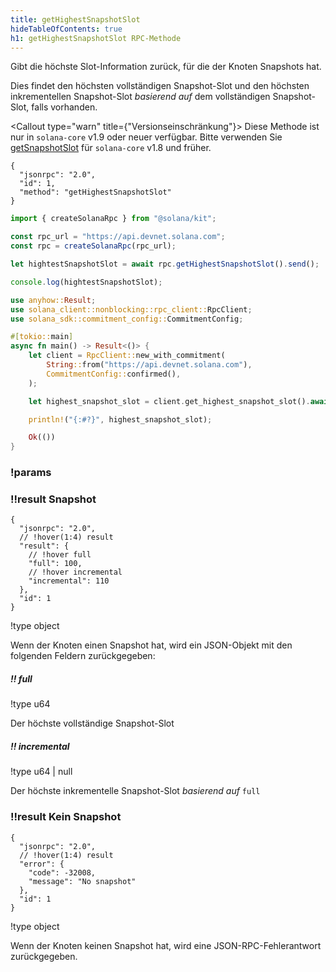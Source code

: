 ```yaml
---
title: getHighestSnapshotSlot
hideTableOfContents: true
h1: getHighestSnapshotSlot RPC-Methode
---
```


Gibt die höchste Slot-Information zurück, für die der Knoten Snapshots hat.

Dies findet den höchsten vollständigen Snapshot-Slot und den höchsten
inkrementellen Snapshot-Slot _basierend auf_ dem vollständigen Snapshot-Slot,
falls vorhanden.

<Callout type="warn" title={"Versionseinschränkung"}>
  Diese Methode ist nur in `solana-core` v1.9 oder neuer verfügbar. Bitte
  verwenden Sie [getSnapshotSlot](/docs/rpc/http/getsnapshotslot) für
  `solana-core` v1.8 und früher.
</Callout>

<APIMethod>

```jsonc !!request curl
{
  "jsonrpc": "2.0",
  "id": 1,
  "method": "getHighestSnapshotSlot"
}
```

```ts !!request title="Kit"
import { createSolanaRpc } from "@solana/kit";

const rpc_url = "https://api.devnet.solana.com";
const rpc = createSolanaRpc(rpc_url);

let hightestSnapshotSlot = await rpc.getHighestSnapshotSlot().send();

console.log(hightestSnapshotSlot);
```

```rs !!request title="Rust"
use anyhow::Result;
use solana_client::nonblocking::rpc_client::RpcClient;
use solana_sdk::commitment_config::CommitmentConfig;

#[tokio::main]
async fn main() -> Result<()> {
    let client = RpcClient::new_with_commitment(
        String::from("https://api.devnet.solana.com"),
        CommitmentConfig::confirmed(),
    );

    let highest_snapshot_slot = client.get_highest_snapshot_slot().await?;

    println!("{:#?}", highest_snapshot_slot);

    Ok(())
}
```

### !params

### !!result Snapshot

```jsonc !response
{
  "jsonrpc": "2.0",
  // !hover(1:4) result
  "result": {
    // !hover full
    "full": 100,
    // !hover incremental
    "incremental": 110
  },
  "id": 1
}
```

!type object

Wenn der Knoten einen Snapshot hat, wird ein JSON-Objekt mit den folgenden
Feldern zurückgegeben:

##### !! full

!type u64

Der höchste vollständige Snapshot-Slot

##### !! incremental

!type u64 | null

Der höchste inkrementelle Snapshot-Slot _basierend auf_ `full`

### !!result Kein Snapshot

```jsonc !response
{
  "jsonrpc": "2.0",
  // !hover(1:4) result
  "error": {
    "code": -32008,
    "message": "No snapshot"
  },
  "id": 1
}
```

!type object

Wenn der Knoten keinen Snapshot hat, wird eine JSON-RPC-Fehlerantwort
zurückgegeben.

</APIMethod>

